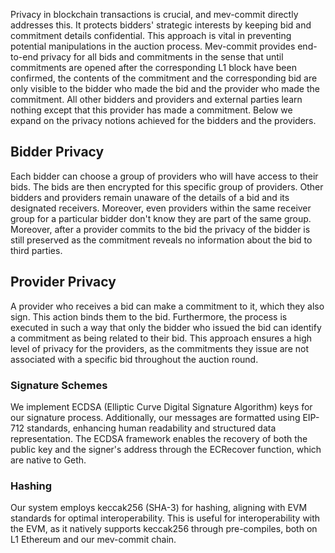 Privacy in blockchain transactions is crucial, and mev-commit directly addresses this. It protects bidders' strategic interests by keeping bid and commitment details confidential. This approach is vital in preventing potential manipulations in the auction process. Mev-commit provides end-to-end privacy for all bids and commitments in the sense that until commitments are opened after the corresponding L1 block have been confirmed, the contents of the commitment and the corresponding bid are only visible to the bidder who made the bid and the provider who made the commitment. All other bidders and providers and external parties learn nothing except that this provider has made a commitment. Below we expand on the privacy notions achieved for the bidders and the providers.

## Bidder Privacy

Each bidder can choose a group of providers who will have access to their bids. The bids are then encrypted for this specific group of providers. Other bidders and providers remain unaware of the details of a bid and its designated receivers. Moreover, even providers within the same receiver group for a particular bidder don't know they are part of the same group. Moreover, after a provider commits to the bid the privacy of the bidder is still preserved as the commitment reveals no information about the bid to third parties.

## Provider Privacy

A provider who receives a bid can make a commitment to it, which they also sign. This action binds them to the bid. Furthermore, the process is executed in such a way that only the bidder who issued the bid can identify a commitment as being related to their bid. This approach ensures a high level of privacy for the providers, as the commitments they issue are not associated with a specific bid throughout the auction round.

### Signature Schemes

We implement ECDSA (Elliptic Curve Digital Signature Algorithm) keys for our signature process.
Additionally, our messages are formatted using EIP-712 standards, enhancing human readability and structured data representation.
The ECDSA framework enables the recovery of both the public key and the signer's address through the ECRecover function, which are native to Geth.

### Hashing

Our system employs keccak256 (SHA-3) for hashing, aligning with EVM standards for optimal interoperability.
This is useful for interoperability with the EVM, as it natively supports keccak256 through pre-compiles,
both on L1 Ethereum and our mev-commit chain.
